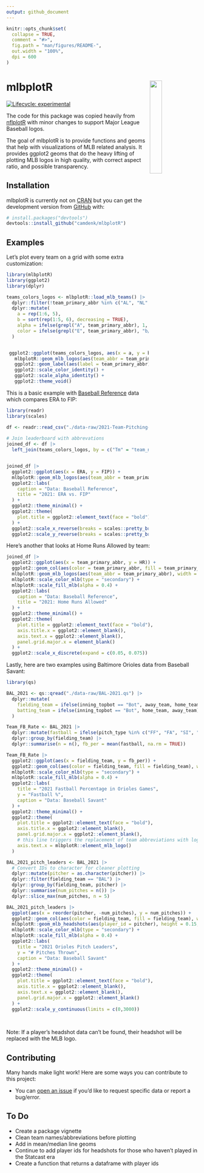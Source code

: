 ```yaml
---
output: github_document
---
```


<!-- README.md is generated from README.Rmd. Please edit that file -->

```r
knitr::opts_chunk$set(
  collapse = TRUE,
  comment = "#>",
  fig.path = "man/figures/README-",
  out.width = "100%",
  dpi = 600
)
```

# mlbplotR <a><img src='man/figures/logo.png' align="right" width="25%" min-width="120px" /></a>

<!-- badges: start -->
[![Lifecycle: experimental](https://img.shields.io/badge/lifecycle-experimental-orange.svg?style=flat-square)](https://lifecycle.r-lib.org/articles/stages.html)
<!-- badges: end -->

The code for this package was copied heavily from [nflplotR](https://nflverse.github.io/nflplotR/index.html) with minor changes to support Major League Baseball logos.


The goal of mlbplotR is to provide functions and geoms that help with visualizations of MLB related analysis. It provides ggplot2 geoms that do the heavy lifting of plotting MLB logos in high quality, with correct aspect ratio, and possible transparency.

## Installation

mlbplotR is currently not on [CRAN](https://CRAN.R-project.org)
but you can get the development version from [GitHub](https://github.com/) with:

``` r
# install.packages("devtools")
devtools::install_github("camdenk/mlbplotR")
```
## Examples

Let's plot every team on a grid with some extra customization:

```r
library(mlbplotR)
library(ggplot2)
library(dplyr)

teams_colors_logos <- mlbplotR::load_mlb_teams() |> 
  dplyr::filter(!team_primary_abbr %in% c("AL", "NL", "MLB")) |> 
  dplyr::mutate(
    a = rep(1:6, 5),
    b = sort(rep(1:5, 6), decreasing = TRUE),
    alpha = ifelse(grepl("A", team_primary_abbr), 1, 0.75), # Keep alpha == 1 for teams that have an "A"
    color = ifelse(grepl("E", team_primary_abbr), "b/w", NA) # Set teams that have an "E" to black & white
  )


 ggplot2::ggplot(teams_colors_logos, aes(x = a, y = b)) +
   mlbplotR::geom_mlb_logos(aes(team_abbr = team_primary_abbr, color = color, alpha = alpha), width = 0.075) +
   ggplot2::geom_label(aes(label = team_primary_abbr), nudge_y = -0.35, alpha = 0.5) +
   ggplot2::scale_color_identity() +
   ggplot2::scale_alpha_identity() +
   ggplot2::theme_void() 
```


This is a basic example with [Baseball Reference](https://baseball-reference.com) data which compares ERA to FIP:

```r
library(readr)
library(scales)

df <- readr::read_csv("./data-raw/2021-Team-Pitching-Stats.csv")
  
# Join leaderboard with abbrevations
joined_df <- df |> 
  left_join(teams_colors_logos, by = c("Tm" = "team_name"))


joined_df |>
  ggplot2::ggplot(aes(x = ERA, y = FIP)) +
  mlbplotR::geom_mlb_logos(aes(team_abbr = team_primary_abbr), width = 0.075, alpha = 0.7) +
  ggplot2::labs(
    caption = "Data: Baseball Reference",
    title = "2021: ERA vs. FIP"
  ) +
  ggplot2::theme_minimal() +
  ggplot2::theme(
    plot.title = ggplot2::element_text(face = "bold")
  ) +
  ggplot2::scale_x_reverse(breaks = scales::pretty_breaks(), expand = c(.1, .1)) +
  ggplot2::scale_y_reverse(breaks = scales::pretty_breaks(), expand = c(.1, .1))
```

Here's another that looks at Home Runs Allowed by team:

```r
joined_df |> 
  ggplot2::ggplot(aes(x = team_primary_abbr, y = HR)) +
  ggplot2::geom_col(aes(color = team_primary_abbr, fill = team_primary_abbr), width = 0.5) +
  mlbplotR::geom_mlb_logos(aes(team_abbr = team_primary_abbr), width = 0.07, alpha = 0.9) +
  mlbplotR::scale_color_mlb(type = "secondary") +
  mlbplotR::scale_fill_mlb(alpha = 0.4) +
  ggplot2::labs(
    caption = "Data: Baseball Reference",
    title = "2021: Home Runs Allowed"
  ) +
  ggplot2::theme_minimal() +
  ggplot2::theme(
    plot.title = ggplot2::element_text(face = "bold"),
    axis.title.x = ggplot2::element_blank(),
    axis.text.x = ggplot2::element_blank(),
    panel.grid.major.x = element_blank()
  ) +
  ggplot2::scale_x_discrete(expand = c(0.05, 0.075))
```

Lastly, here are two examples using Baltimore Orioles data from Baseball Savant:

```r
library(qs)

BAL_2021 <- qs::qread("./data-raw/BAL-2021.qs") |> 
  dplyr::mutate(
    fielding_team = ifelse(inning_topbot == "Bot", away_team, home_team),
    batting_team = ifelse(inning_topbot == "Bot", home_team, away_team)
  )

Team_FB_Rate <- BAL_2021 |>
  dplyr::mutate(fastball = ifelse(pitch_type %in% c("FF", "FA", "SI", "FT", "FC"), 1, 0)) |> 
  dplyr::group_by(fielding_team) |>
  dplyr::summarise(n = n(), fb_per = mean(fastball, na.rm = TRUE))

Team_FB_Rate |> 
  ggplot2::ggplot(aes(x = fielding_team, y = fb_per)) +
  ggplot2::geom_col(aes(color = fielding_team, fill = fielding_team), width = 0.5) +
  mlbplotR::scale_color_mlb(type = "secondary") +
  mlbplotR::scale_fill_mlb(alpha = 0.4) +
  ggplot2::labs(
    title = "2021 Fastball Percentage in Orioles Games",
    y = "Fastball %",
    caption = "Data: Baseball Savant"
  ) +
  ggplot2::theme_minimal() +
  ggplot2::theme(
    plot.title = ggplot2::element_text(face = "bold"),
    axis.title.x = ggplot2::element_blank(),
    panel.grid.major.x = ggplot2::element_blank(),
    # this line triggers the replacement of team abbreviations with logos
    axis.text.x = mlbplotR::element_mlb_logo()
  )


```


```r

BAL_2021_pitch_leaders <- BAL_2021 |> 
  # Convert IDs to character for cleaner plotting
  dplyr::mutate(pitcher = as.character(pitcher)) |> 
  dplyr::filter(fielding_team == "BAL") |> 
  dplyr::group_by(fielding_team, pitcher) |> 
  dplyr::summarise(num_pitches = n()) |>
  dplyr::slice_max(num_pitches, n = 5)

BAL_2021_pitch_leaders |> 
  ggplot(aes(x = reorder(pitcher, -num_pitches), y = num_pitches)) +
  ggplot2::geom_col(aes(color = fielding_team, fill = fielding_team), width = 0.5) +
  mlbplotR::geom_mlb_headshots(aes(player_id = pitcher), height = 0.15, vjust = 0) +
  mlbplotR::scale_color_mlb(type = "secondary") +
  mlbplotR::scale_fill_mlb(alpha = 0.4) +
  ggplot2::labs(
    title = "2021 Orioles Pitch Leaders",
    y = "# Pitches Thrown",
    caption = "Data: Baseball Savant"
  ) +
  ggplot2::theme_minimal() +
  ggplot2::theme(
    plot.title = ggplot2::element_text(face = "bold"),
    axis.title.x = ggplot2::element_blank(),
    axis.text.x = ggplot2::element_blank(),
    panel.grid.major.x = ggplot2::element_blank()
  ) +
  ggplot2::scale_y_continuous(limits = c(0,3000))
  
  

```

Note: If a player's headshot data can't be found, their headshot will be replaced with the MLB logo.

## Contributing

Many hands make light work! Here are some ways you can contribute to
this project:

-   You can [open an issue](https://github.com/camdenk/mlbplotR/issues/new/choose) if you'd like to request specific data or report a bug/error.

## To Do

- Create a package vignette
- Clean team names/abbreviations before plotting
- Add in mean/median line geoms
- Continue to add player ids for headshots for those who haven't played in the Statcast era
- Create a function that returns a dataframe with player ids
